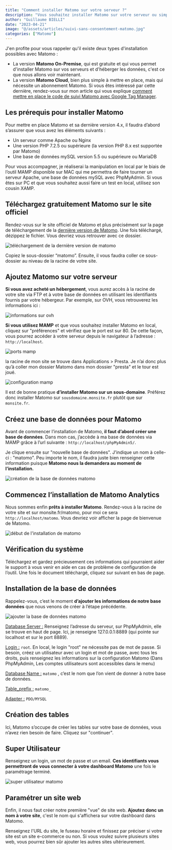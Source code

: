 ```yaml
---
title: "Comment installer Matomo sur votre serveur ?"
description: "Vous souhaitez installer Matomo sur votre serveur ou simplement tester Matomo en local ? je vous explique l'installation de Matomo Analytics étape par étape."
author: "Guillaume BIELLI"
date: "2023-04-21"
image: "@/assets/articles/suivi-sans-consentement-matomo.jpg"
categories: ["Matomo"]
---
```


J'en profite pour vous rappeler qu'il existe deux types d'installation possibles avec Matomo :

- La version **Matomo On-Premise**, qui est gratuite et qui vous permet d'installer Matomo sur vos serveurs et d'héberger les données, c'est ce que nous allons voir maintenant.
- La version **Matomo Cloud**, bien plus simple à mettre en place, mais qui nécessite un abonnement Matomo. Si vous êtes intéressé par cette dernière, rendez-vous sur mon article qui vous explique [comment mettre en place le code de suivi Matomo avec Google Tag Manager](/blog/comment-mettre-en-place-le-suivi-matomo-avec-google-tag-manager).

## Les prérequis pour installer Matomo

Pour mettre en place Matomo et sa dernière version 4.x, il faudra d’abord s’assurer que vous avez les éléments suivants :

- Un serveur comme Apache ou Nginx
- Une version PHP 7.2.5 ou supérieure (la version PHP 8.x est supportée par Matomo)
- Une base de données mySQL version 5.5 ou supérieure ou MariaDB

Pour vous accompagner, je réaliserai la manipulation en local par le biais de l’outil MAMP disponible sur MAC qui me permettra de faire tourner un serveur Apache, une base de données mySQL avec PhpMyAdmin. Si vous êtes sur PC et que vous souhaitez aussi faire un test en local, utilisez son cousin XAMP.

## Téléchargez gratuitement Matomo sur le site officiel

Rendez-vous sur le site officiel de Matomo et plus précisément sur la page de téléchargement de la [dernière version de Matomo](https://matomo.org/faq/on-premise/installing-matomo/). Une fois téléchargé, dézippez le fichier. Vous devriez vous retrouver avec ce dossier.

![téléchargement de la dernière version de matomo](../../../articles/serveur-matomo/matomo-latest-1.png)

Copiez le sous-dossier “matomo”. Ensuite, il vous faudra coller ce sous-dossier au niveau de la racine de votre site.

## Ajoutez Matomo sur votre serveur

**Si vous avez acheté un hébergement**, vous aurez accès à la racine de votre site via FTP et à votre base de données en utilisant les identifiants fournis par votre hébergeur. Par exemple, sur OVH, vous retrouverez les informations ici :

![informations sur ovh](../../../articles/serveur-matomo/ovh-2.png)

**Si vous utilisez MAMP** et que vous souhaitez installer Matomo en local, cliquez sur "préférences" et vérifiez que le port est sur 80. De cette façon, vous pourrez accéder à votre serveur depuis le navigateur à l’adresse : `http://localhost`.

![ports mamp](../../../articles/serveur-matomo/ports-3.png)

la racine de mon site se trouve dans Applications > Presta. Je n’ai donc plus qu’à coller mon dossier Matomo dans mon dossier "presta" et le tour est joué.

![configuration mamp](../../../articles/serveur-matomo/mamp-4.png)

Il est de bonne pratique **d’installer Matomo sur un sous-domaine**. Préférez donc installer Matomo sur `sousdomaine.monsite.fr` plutôt que sur `monsite.fr`.

## Créez une base de données pour Matomo

Avant de commencer l’installation de Matomo, **il faut d’abord créer une base de données**. Dans mon cas, j’accède à ma base de données via MAMP grâce à l’url suivante : `http://localhost/phpMyAdmin5/`.

Je clique ensuite sur "nouvelle base de données". J'indique un nom à celle-ci : "matomo". Peu importe le nom, il faudra juste bien renseigner cette information puisque **Matomo nous la demandera au moment de l’installation.**

![création de la base de données matomo](../../../articles/serveur-matomo/bdd-5.png)

## Commencez l’installation de Matomo Analytics

Nous sommes enfin **prêts à installer Matomo**. Rendez-vous à la racine de votre site et sur monsite.fr/matomo, pour moi ce sera `http://localhost/matomo`. Vous devriez voir afficher la page de bienvenue de Matomo.

![début de l'installation de matomo](../../../articles/serveur-matomo/matomo-6.png)

## Vérification du système

⁠Téléchargez et gardez précieusement ces informations qui pourraient aider le support à vous venir en aide en cas de problème de configuration de l’outil. Une fois le document téléchargé, cliquez sur suivant en bas de page.

## Installation de la base de données

⁠Rappelez-vous, c’est le moment **d’ajouter les informations de notre base données** que nous venons de créer à l’étape précédente.

![ajouter la base de données matomo](../../../articles/serveur-matomo/database-setup-7.png)

<u>Database Server :</u> Renseignez l’adresse du serveur, sur PhpMyAdmin, elle se
trouve en haut de page. Ici, je renseigne 127.0.0.1:8889 (qui pointe sur localhost
et sur le port 8889).

<u>Login :</u> `root`. En local, le login "root" ne nécessite pas de mot de passe.
Si besoin, créez un utilisateur avec un login et mot de passe, avec tous les droits,
puis renseignez les informations sur la configuration Matomo (Dans PhpMyAdmin, Les
comptes utilisateurs sont accessibles dans le menu)

<u>Database Name :</u> `matomo` , c’est le nom que l’on vient de donner à notre base
de données.

<u>Table_prefix :</u> `matomo_`

<u>Adapter :</u> `PDO/MYSQL`

## Création des tables

Ici, Matomo s’occupe de créer les tables sur votre base de données, vous n’avez rien besoin de faire. Cliquez sur "continuer".

## Super Utilisateur

Renseignez un login, un mot de passe et un email. **Ces identifiants vous permettront de vous connecter à votre dashboard Matomo** une fois le paramétrage terminé.

![super utilisateur matomo](../../../articles/serveur-matomo/super-user-9.png)

## Paramétrer un site web

Enfin, il nous faut créer notre première "vue" de site web. **Ajoutez donc un nom à votre site**, c'est le nom qui s'affichera sur votre dashboard dans Matomo.

Renseignez l'URL du site, le fuseau horaire et finissez par préciser si votre site est un site e-commerce ou non. Si vous voulez suivre plusieurs sites web, vous pourrez bien sûr ajouter les autres sites ultérieurement.
